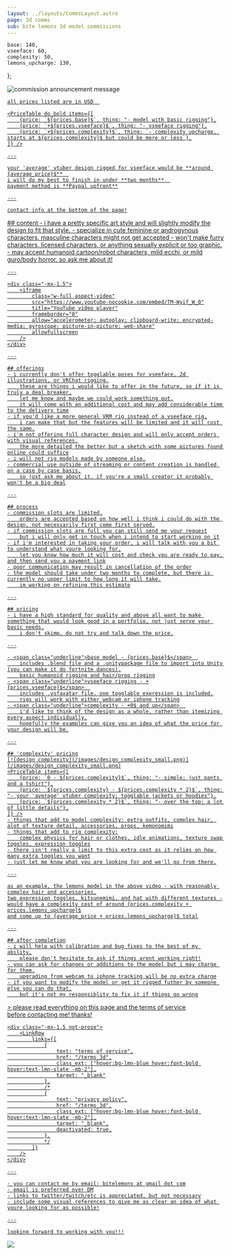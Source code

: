 ```yaml
---
layout: ../layouts/CommsLayout.astro
page: 3d comms
sub: bite lemons 3d model commissions
---
```


    base: 140,
    vseeface: 60,
    complexity: 50,
    lemons_upcharge: 130,
};


<Wide>
    <div class="relative not-prose">
        <img class="z-0" src="/images/comms_announce_web.png" alt="commission announcement message"/>
        <a href="/commissions_3d" class="absolute top-[87%] left-[18%] bottom-[7%] right-[19%]" />
        <div class="z-10 absolute top-[16%] inset-x-[17%] max-w-sm text-xs md:text-lg text-center font-bold">
            <CommissionStatus status="full"/>
        </div>
    </div>
</Wide>

<Section title="quick overview" bg_color="bg-lmn-blue">
    <div class="h-1" />

    all prices listed are in USD  

    <PriceTable do_bold items={[
        {price: `${prices.base}$`, thing: "- model with basic rigging"},
        {price: `+${prices.vseeface}$`, thing: "- vseeface rigging"},
        {price: `+${prices.complexity}$`, thing: `- complexity upcharge, starts at ${prices.complexity}$ but could be more or less`},
    ]} />

    ---

    your 'average' vtuber design rigged for vseeface would be **around {average_price}$**  
    i will do my best to finish in under **two months**  
    payment method is **Paypal upfront**

    ---

    contact info at the bottom of the page!
</Section>

<Section title="info" bg_color="bg-lmn-pink">
    ## content
    - i have a pretty specific art style and will slightly modify the design to fit that style.
    - specialize in cute feminine or androgynous characters. masculine characters might not get accepted
    - won't make furry characters, licensed characters, or anything sexually explicit or too graphic.
    - may accept humanoid cartoon/robot characters, mild ecchi, or mild guro/body horror. so ask me about it!

    ---

    <div class="-mx-1.5">
        <iframe
            class="w-full aspect-video"
            src="https://www.youtube-nocookie.com/embed/TM-Wyif_W_0"
            title="YouTube video player"
            frameborder="0"
            allow="accelerometer; autoplay; clipboard-write; encrypted-media; gyroscope; picture-in-picture; web-share"
            allowfullscreen
        />
    </div>

    ---

    ## offerings
    - i currently don't offer togglable poses for vseeface, 2d illustrations, or VRChat rigging.
        these are things i would like to offer in the future, so if it is truly a deal breaker,
        let me know and maybe we could work something out.
        it will come with an additional cost and may add considerable time to the delivery time
    - if you'd like a more general VRM rig instead of a vseeface rig,
        i can make that but the features will be limited and it will cost the same.
    - i'm not offering full character design and will only accept orders with visual references.
        the more detailed the better but a sketch with some pictures found online could suffice
    - i will not rig models made by someone else.
    - commercial use outside of streaming or content creation is handled on a case by case basis,
        so just ask me about it. if you're a small creator it probably won't be a big deal

    ---

    ## process
    - commission slots are limited.
        orders are accepted based on how well i think i could do with the design, not necessarily first come first served.
    - if commission slots are full you can still send me your request
        but i will only get in touch when i intend to start working on it
    - if i'm interested in taking your order, i will talk with you a bit to understand what youre looking for,
        let you know how much it will cost and check you are ready to pay, and then send you a payment link
    - poor communication may result in cancellation of the order
    - the model should take under two months to complete, but there is currently no upper limit to how long it will take.
        im working on refining this estimate

    ---

    ## pricing
    - i have a high standard for quality and above all want to make something that would look good in a portfolio, not just serve your basic needs.
        i don't skimp. do not try and talk down the price.

    ---

    - <span class="underline">base model - {prices.base}$</span>  
        includes .blend file and a .unitypackage file to import into Unity (you can make it do fortnite dances).
        basic humanoid rigging and hair/prop rigging
    - <span class="underline">vseeface rigging - +{prices.vseeface}$</span>  
        includes .vsfavatar file. one togglable expression is included.
        rigs will work with either webcam or iphone tracking
    - <span class="underline">complexity - +0$ and up</span>  
        i'd like to think of the design as a whole, rather than itemizing every aspect individually.
        hopefully the examples can give you an idea of what the price for your design will be.

    ---

    ## 'complexity' pricing
    [![design complexity](/images/design_complexity_small.png)](/images/design_complexity_small.png)
    <PriceTable items={[
        {price: `0 - ${prices.complexity}$`, thing: "- simple; just pants and a tshirt"},
        {price: `${prices.complexity} - ${prices.complexity * 2}$`, thing: "- your 'average' vtuber complexity; togglable jackets or hoodies"},
        {price: `${prices.complexity * 2}$`, thing: "- over the top; a lot of little details"},
    ]} />
    - things that add to model complexity: extra outfits, complex hair, alot of texture detail, accessories, props, kemonomimi
    - things that add to rig complexity:
        complex physics for hair or clothes, idle animations, texture swap toggles, expression toggles
    - there isn't really a limit to this extra cost as it relies on how many extra toggles you want
    - just let me know what you are looking for and we'll go from there.

    ---

    as an example, the lemons model in the above video - with reasonably complex hair and accessories,
    two expression toggles, kitsunemimi, and hat with different textures -
    would have a complexity cost of around {prices.complexity + prices.lemons_upcharge}$
    and come up to {average_price + prices.lemons_upcharge}$ total

    ---

    ## after completion
    - i will help with calibration and bug fixes to the best of my ability,
        please don't hesitate to ask if things arent working right!
    - you can ask for changes or additions to the model but i may charge for them.
        upgrading from webcam to iphone tracking will be no extra charge
    - if you want to modify the model or get it rigged futher by someone else you can do that,
        but it's not my responsiblity to fix it if things go wrong
</Section>

<Section title="contact" bg_color="bg-lmn-green">
    > please read everything on this page and the terms of service before&nbsp;contacting&nbsp;me! thanks!

    <div class="-mx-1.5 not-prose">
        <LinkRow
            links={[
                {
                    text: "terms of service",
                    href: "/terms_3d",
                    class_ext: ["hover:bg-lmn-blue hover:font-bold hover:text-lmn-slate -mb-2"],
                    target: "_blank"
                },
                /*
                {
                    text: "privacy policy",
                    href: "/terms_3d",
                    class_ext: ["hover:bg-lmn-blue hover:font-bold hover:text-lmn-slate -mb-2"],
                    target: "_blank",
                    deactivated: true,
                },
                */
            ]}
        />
    </div>

    ---

    - you can contact me by email: bitelemons at gmail dot com
    - email is preferred over DM
    - links to twitter/twitch/etc is appreciated, but not necessary
    - include some visual references to give me as clear an idea of what youre looking for as possible!

    ---

    looking forward to working with you!!!
</Section>

<div class="not-prose">
    <a href="/images/mugi_salute.png">
        <img class="drop-shadow" src="/images/mugi_salute_crop.png" />
    </a>
</div>